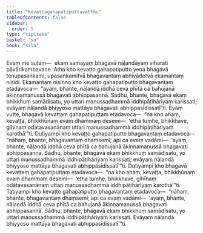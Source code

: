 ```yaml
---
title: "Kevaṭṭagahapatiputtavatthu"
tableOfContents: false
sidebar:
  order: 5
type: "tipitaka"
basket: "su"
book: "sila"
---
```



<DynamicBreadcrumb />

<Division number="481" book="sila">

<Paragraph number="827" book="sila">
Evaṃ me sutaṃ—  ekaṃ samayaṃ bhagavā nāḷandāyaṃ viharati pāvārikambavane. Atha kho kevaṭṭo gahapatiputto yena bhagavā tenupasaṅkami; upasaṅkamitvā bhagavantaṃ abhivādetvā ekamantaṃ nisīdi. Ekamantaṃ nisinno kho kevaṭṭo gahapatiputto bhagavantaṃ etadavoca—  “ayaṃ, bhante, nāḷandā iddhā ceva phītā ca bahujanā ākiṇṇamanussā bhagavati abhippasannā. Sādhu, bhante, bhagavā ekaṃ bhikkhuṃ samādisatu, yo uttari manussadhammā iddhipāṭihāriyaṃ karissati; evāyaṃ nāḷandā bhiyyoso mattāya bhagavati abhippasīdissatī”ti. Evaṃ vutte, bhagavā kevaṭṭaṃ gahapatiputtaṃ etadavoca—  “na kho ahaṃ, kevaṭṭa, bhikkhūnaṃ evaṃ dhammaṃ desemi—  ‘etha tumhe, bhikkhave, gihīnaṃ odātavasanānaṃ uttari manussadhammā iddhipāṭihāriyaṃ karothā’”ti.
</Paragraph>

</Division>
<Division number="482" book="sila">

<Paragraph number="828" book="sila">
Dutiyampi kho kevaṭṭo gahapatiputto bhagavantaṃ etadavoca—  “nāhaṃ, bhante, bhagavantaṃ dhaṃsemi; api ca evaṃ vadāmi—  ‘ayaṃ, bhante, nāḷandā iddhā ceva phītā ca bahujanā ākiṇṇamanussā bhagavati abhippasannā. Sādhu, bhante, bhagavā ekaṃ bhikkhuṃ samādisatu, yo uttari manussadhammā iddhipāṭihāriyaṃ karissati; evāyaṃ nāḷandā bhiyyoso mattāya bhagavati abhippasīdissatī’”ti. Dutiyampi kho bhagavā kevaṭṭaṃ gahapatiputtaṃ etadavoca—  “na kho ahaṃ, kevaṭṭa, bhikkhūnaṃ evaṃ dhammaṃ desemi—  ‘etha tumhe, bhikkhave, gihīnaṃ odātavasanānaṃ uttari manussadhammā iddhipāṭihāriyaṃ karothā’”ti.
</Paragraph>

<Paragraph number="829" book="sila">
Tatiyampi kho kevaṭṭo gahapatiputto bhagavantaṃ etadavoca—  “nāhaṃ, bhante, bhagavantaṃ dhaṃsemi; api ca evaṃ vadāmi—  ‘ayaṃ, bhante, nāḷandā iddhā ceva phītā ca bahujanā ākiṇṇamanussā bhagavati abhippasannā. Sādhu, bhante, bhagavā ekaṃ bhikkhuṃ samādisatu, yo uttari manussadhammā iddhipāṭihāriyaṃ karissati. Evāyaṃ nāḷandā bhiyyoso mattāya bhagavati abhippasīdissatī’”ti.
</Paragraph>
</Division>